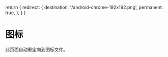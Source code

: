   return {
    redirect: {
      destination: '/android-chrome-192x192.png',
      permanent: true,
    },
  }
}

# 图标

此页面自动重定向到图标文件。
